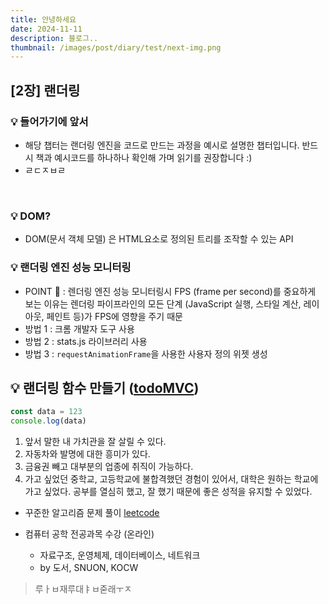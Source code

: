 ```yaml
---
title: 안녕하세요
date: 2024-11-11
description: 블로그..
thumbnail: /images/post/diary/test/next-img.png
---
```


## [2장] 랜더링

### 💡 들어가기에 앞서
  - 해당 챕터는 랜더링 엔진을 코드로 만드는 과정을 예시로 설명한 챕터입니다. 반드시 책과 예시코드를 하나하나 확인해 가며 읽기를 권장합니다 :)
  - ㄹㄷㅈㅂㄹ

<br />

### 💡 DOM?
  - DOM(문서 객체 모델) 은 HTML요소로 정의된 트리를 조작할 수 있는 API
### 💡 랜더링 엔진 성능 모니터링
  - POINT 🥸 : 렌더링 엔진 성능 모니터링시 FPS (frame per second)를 중요하게 보는 이유는 렌더링 파이프라인의 모든 단계 (JavaScript 실행, 스타일 계산, 레이아웃, 페인트 등)가 FPS에 영향을 주기 때문
  - 방법 1 : 크롬 개발자 도구 사용
  - 방법 2 : stats.js 라이브러리 사용
  - 방법 3 : `requestAnimationFrame`을 사용한 사용자 정의 위젯 생성
## 💡 랜더링 함수 만들기 ([todoMVC](https://todomvc.com/))

```javascript
const data = 123
console.log(data)
```

1. 앞서 말한 내 가치관을 잘 살릴 수 있다.
2. 자동차와 발명에 대한 흥미가 있다.
3. 금융권 빼고 대부분의 업종에 취직이 가능하다.
4. 가고 싶었던 중학교, 고등학교에 불합격했던 경험이 있어서, 대학은 원하는 학교에 가고 싶었다. 공부를 열심히 했고, 잘 했기 때문에 좋은 성적을 유지할 수 있었다.

- 꾸준한 알고리즘 문제 풀이 [leetcode](https://leetcode.com/)

- 컴퓨터 공학 전공과목 수강 (온라인)
  - 자료구조, 운영체제, 데이터베이스, 네트워크
  - by 도서, SNUON, KOCW


> 루ㅏㅂ재루대ㅑㅂ줃래ㅜㅈ